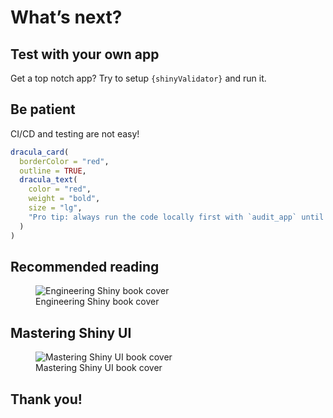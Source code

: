 # What's next?

## Test with your own app

Get a top notch app? Try to setup `{shinyValidator}` and run it.

## Be patient

CI/CD and testing are not easy!

```r
dracula_card(
  borderColor = "red",
  outline = TRUE,
  dracula_text(
    color = "red",
    weight = "bold",
    size = "lg",
    "Pro tip: always run the code locally first with `audit_app` until no error."
  )
)
```

## Recommended reading

![Engineering Shiny book cover](assets/images/jpeg/engineering-shiny.jpg)

## Mastering Shiny UI

![Mastering Shiny UI book cover](assets/images/jpeg/outstanding-shiny.jpg)

## Thank you!

